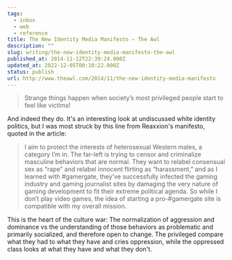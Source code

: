 ```yaml
---
tags:
  - inbox
  - web
  - reference
title: The New Identity Media Manifesto – The Awl
description: ""
slug: writing/the-new-identity-media-manifesto-the-awl
published_at: 2014-11-12T22:39:24.000Z
updated_at: 2022-12-05T00:10:22.000Z
status: publish
url: http://www.theawl.com/2014/11/the-new-identity-media-manifesto
---
```

> Strange things happen when society’s most privileged people start to feel like victims!

And indeed they do. It's an interesting look at undiscussed white identity politics, but I was most struck by this line from Reaxxion's manifesto, quoted in the article:

> I aim to protect the interests of heterosexual Western males, a category I’m in. The far-left is trying to censor and criminalize masculine behaviors that are normal. They want to relabel consensual sex as “rape” and relabel innocent flirting as “harassment,” and as I learned with #gamergate, they’ve successfully infected the gaming industry and gaming journalist sites by damaging the very nature of gaming development to fit their extreme political agenda. So while I don’t play video games, the idea of starting a pro-#gamergate site is compatible with my overall mission.

This is the heart of the culture war: The normalization of aggression and dominance vs the understanding of those behaviors as problematic and primarily socialized, and therefore open to change. The privileged compare what they had to what they have and cries oppression, while the oppressed class looks at what they have and what they don't.
